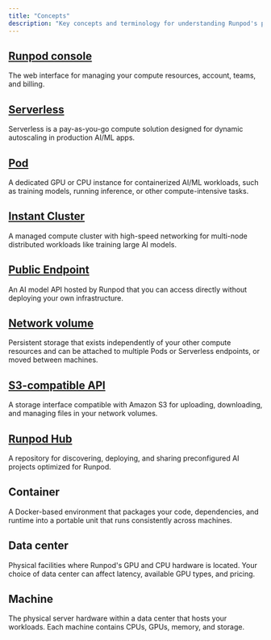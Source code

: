 ```yaml
---
title: "Concepts"
description: "Key concepts and terminology for understanding Runpod's platform and products."
---
```


## [Runpod console](https://console.runpod.io)

The web interface for managing your compute resources, account, teams, and billing.

## [Serverless](/serverless/overview)

Serverless is a pay-as-you-go compute solution designed for dynamic autoscaling in production AI/ML apps.

## [Pod](/pods/overview)

A dedicated GPU or CPU instance for containerized AI/ML workloads, such as training models, running inference, or other compute-intensive tasks.

## [Instant Cluster](/instant-clusters)

A managed compute cluster with high-speed networking for multi-node distributed workloads like training large AI models.

## [Public Endpoint](/hub/public-endpoints)

An AI model API hosted by Runpod that you can access directly without deploying your own infrastructure.

## [Network volume](/storage/network-volumes)

Persistent storage that exists independently of your other compute resources and can be attached to multiple Pods or Serverless endpoints, or moved between machines.

## [S3-compatible API](/storage/s3-api)
A storage interface compatible with Amazon S3 for uploading, downloading, and managing files in your network volumes.

## [Runpod Hub](/hub/overview)

A repository for discovering, deploying, and sharing preconfigured AI projects optimized for Runpod.

## Container

A Docker-based environment that packages your code, dependencies, and runtime into a portable unit that runs consistently across machines.

## Data center

Physical facilities where Runpod's GPU and CPU hardware is located. Your choice of data center can affect latency, available GPU types, and pricing.

## Machine

The physical server hardware within a data center that hosts your workloads. Each machine contains CPUs, GPUs, memory, and storage.
